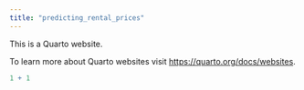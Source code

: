 ```yaml
---
title: "predicting_rental_prices"
---
```


This is a Quarto website.

To learn more about Quarto websites visit <https://quarto.org/docs/websites>.

```r
1 + 1
```
